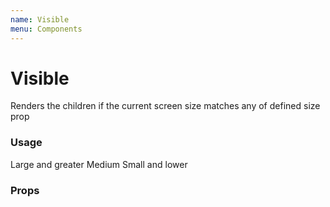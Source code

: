 ```yaml
---
name: Visible
menu: Components
---
```




# Visible

Renders the children if the current screen size matches any of defined size prop

### Usage

<Playground>
  <LayoutProvider>
    <Visible large xlarge>
      <Box backgroundColor="#67c6bb" height={48}>
        <Text align="center" color="white">
          Large and greater
        </Text>
      </Box>
    </Visible>
    <Visible medium>
      <Box backgroundColor="#1ca5F7" height={48}>
        <Text align="center" color="white">
          Medium
        </Text>
      </Box>
    </Visible>
    <Visible xsmall small>
      <Box backgroundColor="#d26557" height={48}>
        <Text align="center" color="white">
          Small and lower
        </Text>
      </Box>
    </Visible>
  </LayoutProvider>
</Playground>

### Props

<Props of={Visible} />
